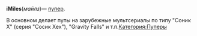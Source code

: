 {{Инфобокс для пуперов
|title2=iMiles
|другие_ники=
|image3=[[Файл:Imiles.jpg|left]]
|caption3=
|сферы_творчества=RYTP
|год_начала=
|image4=
|caption4=
|имя_фамилия=
|дата_рождения=12 марта
|место_проживания=Альметьевск
|ссылки=
*[https://www.youtube.com/channel/UCysmaAdKferbE31bMkCoFxQ Youtube]
*[https://vk.com/iimails Группа ВК]
}}

'''iMiles '''(''майлз'')''' '''— [[Пуперы|пупер]]. 

В основном делает пупы на зарубежные мультсериалы по типу "Соник Х" (серия "Сосик Хех"), "Gravity Falls" и т.п.[[Категория:Пуперы]]